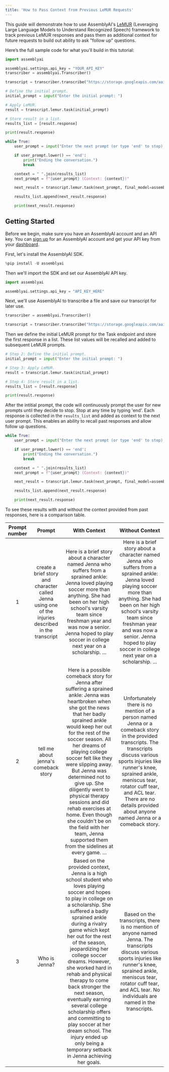 ```yaml
---
title: 'How to Pass Context from Previous LeMUR Requests'
---
```






This guide will demonstrate how to use AssemblyAI's [LeMUR](https://www.assemblyai.com/blog/lemur/) (Leveraging Large Language Models to Understand Recognized Speech) framework to track previous LeMUR responses and pass them as additional context for future requests to build out ability to ask "follow up" questions.

Here’s the full sample code for what you’ll build in this tutorial:

```python
import assemblyai

assemblyai.settings.api_key = "YOUR_API_KEY"
transcriber = assemblyai.Transcriber()

transcript = transcriber.transcribe("https://storage.googleapis.com/aai-web-samples/5_common_sports_injuries.mp3") # You can also replace this with the path to a local file

# Define the initial prompt.
initial_prompt = input("Enter the initial prompt: ")

# Apply LeMUR.
result = transcript.lemur.task(initial_prompt)

# Store result in a list.
results_list = [result.response]

print(result.response)

while True:
    user_prompt = input("Enter the next prompt (or type 'end' to stop): ")

    if user_prompt.lower() == 'end':
        print("Ending the conversation.")
        break

    context = " ".join(results_list)
    next_prompt = f"{user_prompt} (Context: {context})"

    next_result = transcript.lemur.task(next_prompt, final_model=assemblyai.LemurModel.claude3_5_sonnet)

    results_list.append(next_result.response)

    print(next_result.response)
```

## Getting Started

Before we begin, make sure you have an AssemblyAI account and an API key. You can [sign up](https://www.assemblyai.com/dashboard/signup/) for an AssemblyAI account and get your API key from your [dashboard](https://www.assemblyai.com/app/account).

First, let's install the AssemblyAI SDK.


```python
%pip install -U assemblyai
```

Then we'll import the SDK and set our AssemblyAI API key.


```python
import assemblyai

assemblyai.settings.api_key = "API_KEY_HERE"
```

Next, we'll use AssemblyAI to transcribe a file and save our transcript for later use.


```python
transcriber = assemblyai.Transcriber()

transcript = transcriber.transcribe("https://storage.googleapis.com/aai-web-samples/5_common_sports_injuries.mp3")
```

Then we define the initial LeMUR prompt for the Task endpoint and store the first response in a list. These list values will be recalled and added to subsequent LeMUR prompts.


```python
# Step 2: Define the initial prompt.
initial_prompt = input("Enter the initial prompt: ")

# Step 3: Apply LeMUR.
result = transcript.lemur.task(initial_prompt)

# Step 4: Store result in a list.
results_list = [result.response]

print(result.response)
```

After the intitial prompt, the code will continuously prompt the user for new prompts until they decide to stop. Stop at any time by typing 'end'. Each response is collected in the `results_list` and added as context to the next user prompt. This enables an ability to recall past responses and allow follow up questions. 


```python
while True:
    user_prompt = input("Enter the next prompt (or type 'end' to stop): ")

    if user_prompt.lower() == 'end':
        print("Ending the conversation.")
        break

    context = " ".join(results_list)
    next_prompt = f"{user_prompt} (Context: {context})"

    next_result = transcript.lemur.task(next_prompt, final_model=assemblyai.LemurModel.claude3_5_sonnet)

    results_list.append(next_result.response)

    print(next_result.response)
```

To see these results with and without the context provided from past responses, here is a comparison table.


| Prompt number |                                                 Prompt                                                |                                                                                                                                                                                                                                                                                  With Context                                                                                                                                                                                                                                                                                  |                                                                                                                                                       Without Context                                                                                                                                                      |
|:-------------:|:-----------------------------------------------------------------------------------------------------:|:------------------------------------------------------------------------------------------------------------------------------------------------------------------------------------------------------------------------------------------------------------------------------------------------------------------------------------------------------------------------------------------------------------------------------------------------------------------------------------------------------------------------------------------------------------------------------:|:--------------------------------------------------------------------------------------------------------------------------------------------------------------------------------------------------------------------------------------------------------------------------------------------------------------------------:|
|       1       | create a brief story and character called Jenna using one of the injuries described in the transcript |  Here is a brief story about a character named Jenna who suffers from a sprained ankle: Jenna loved playing soccer more than anything. She had been on her high school's varsity team since freshman year and was now a senior. Jenna hoped to play soccer in college next year on a scholarship.  …                                                                                                                                                                                                                                                                           |  Here is a brief story about a character named Jenna who suffers from a sprained ankle: Jenna loved playing soccer more than anything. She had been on her high school's varsity team since freshman year and was now a senior. Jenna hoped to play soccer in college next year on a scholarship.  …                       |
|       2       | tell me about jenna's comeback story                                                                  | Here is a possible comeback story for Jenna after suffering a sprained ankle: Jenna was heartbroken when she got the news that her badly sprained ankle would keep her out for the rest of the soccer season. All her dreams of playing college soccer felt like they were slipping away. But Jenna was determined not to give up. She diligently went to physical therapy sessions and did rehab exercises at home. Even though she couldn't be on the field with her team, Jenna supported them from the sidelines at every game.  …                                         | Unfortunately there is no mention of a person named Jenna or a comeback story in the provided transcripts. The transcripts discuss various sports injuries like runner's knee, sprained ankle, meniscus tear, rotator cuff tear, and ACL tear. There are no details provided about anyone named Jenna or a comeback story. |
|       3       | Who is Jenna?                                                                                         | Based on the provided context, Jenna is a high school student who loves playing soccer and hopes to play in college on a scholarship. She suffered a badly sprained ankle during a rivalry game which kept her out for the rest of the season, jeopardizing her college soccer dreams. However, she worked hard in rehab and physical therapy to come back stronger the next season, eventually earning several college scholarship offers and committing to play soccer at her dream school. The injury ended up only being a temporary setback in Jenna achieving her goals. | Based on the transcripts, there is no mention of anyone named Jenna. The transcripts discuss various sports injuries like runner's knee, sprained ankle, meniscus tear, rotator cuff tear, and ACL tear. No individuals are named in the transcripts.                                                                      |

